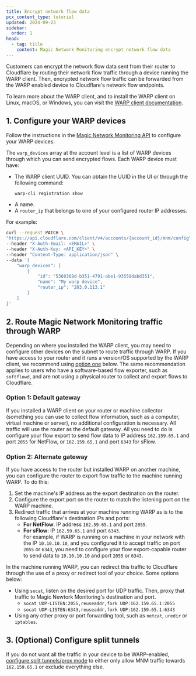 ```yaml
---
title: Encrypt network flow data
pcx_content_type: tutorial
updated: 2024-09-23
sidebar:
  order: 1
head:
  - tag: title
    content: Magic Network Monitoring encrypt network flow data
---
```


Customers can encrypt the network flow data sent from their router to Cloudflare by routing their network flow traffic through a device running the WARP client. Then, encrypted network flow traffic can be forwarded from the WARP enabled device to Cloudflare's network flow endpoints.

To learn more about the WARP client, and to install the WARP client on Linux, macOS, or Windows, you can visit the [WARP client documentation](/cloudflare-one/connections/connect-devices/warp/).

## 1. Configure your WARP devices

Follow the instructions in the [Magic Network Monitoring API](/api/operations/magic-network-monitoring-configuration-update-account-configuration-fields) to configure your WARP devices.

The `warp_devices` array at the account level is a list of WARP devices through which you can send encrypted flows. Each WARP device must have:

- The WARP client UUID. You can obtain the UUID in the UI or through the following command:
  ```sh
  warp-cli registration show
  ```
- A name.
- A `router_ip` that belongs to one of your configured router IP addresses.

For example:

```bash
curl --request PATCH \
"https://api.cloudflare.com/client/v4/accounts/{account_id}/mnm/config" \
--header "X-Auth-Email: <EMAIL>" \
--header "X-Auth-Key: <API_KEY>" \
--header "Content-Type: application/json" \
--data '{
	"warp_devices": [
		{
			"id": "5360368d-b351-4791-abe1-93550dabd351",
			"name": "My warp device",
			"router_ip": "203.0.113.1"
		}
	]
}'
```

## 2. Route Magic Network Monitoring traffic through WARP

Depending on where you installed the WARP client, you may need to configure other devices on the subnet to route traffic through WARP. If you have access to your router and it runs a version/OS supported by the WARP client, we recommend using [option one](#option-1-default-gateway) below. The same recommendation applies to users who have a software-based flow exporter, such as `softflowd`, and are not using a physical router to collect and export flows to Cloudflare.

### Option 1: Default gateway

If you installed a WARP client on your router or machine collector (something you can use to collect flow information, such as a computer, virtual machine or server), no additional configuration is necessary. All traffic will use the router as the default gateway. All you need to do is configure your flow export to send flow data to IP address `162.159.65.1` and port `2055` for NetFlow, or `162.159.65.1` and port `6343` for sFlow.

### Option 2: Alternate gateway

If you have access to the router but installed WARP on another machine, you can configure the router to export flow traffic to the machine running WARP. To do this:

1. Set the machine's IP address as the export destination on the router.
2. Configure the export port on the router to match the listening port on the WARP machine.
3. Redirect traffic that arrives at your machine running WARP as is to the following Cloudflare's destination IPs and ports:
   - **For NetFlow**: IP address `162.59.65.1` and port `2055`.
   - **For sFlow**: IP `162.59.65.1` and port `6343`. <br />
     For example, if WARP is running on a machine in your network with the IP `10.10.10.10`, and you configured it to accept traffic on port `2055` or `6343`, you need to configure your flow export-capable router to send data to `10.10.10.10` and port `2055` or `6343`.

In the machine running WARP, you can redirect this traffic to Cloudflare through the use of a proxy or redirect tool of your choice. Some options below:

- Using `socat`, listen on the desired port for UDP traffic. Then, proxy that traffic to Magic Newtork Monitoring's destination and port.
  - `socat UDP-LISTEN:2055,reuseaddr,fork UDP:162.159.65.1:2055`
  - `socat UDP-LISTEN:6343,reuseaddr,fork UDP:162.159.65.1:6343`
- Using any other proxy or port forwarding tool, such as `netcat`, `uredir` or `iptables`.

## 3. (Optional) Configure split tunnels

If you do not want all the traffic in your device to be WARP-enabled, [configure split tunnels/prox mode](/cloudflare-one/connections/connect-devices/warp/configure-warp/route-traffic/split-tunnels/) to either only allow MNM traffic towards `162.159.65.1` or exclude everything else.
